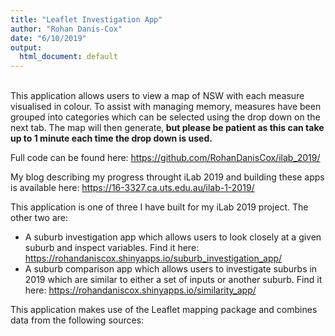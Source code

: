 ```yaml
---
title: "Leaflet Investigation App"
author: "Rohan Danis-Cox"
date: "6/10/2019"
output:
  html_document: default
---
```

<br>
This application allows users to view a map of NSW with each measure visualised in colour. To assist with managing memory, measures have been grouped into categories which can be selected using the drop down on the next tab. The map will then generate,<b> but please be patient as this can take up to 1 minute each time the drop down is used.</b>

Full code can be found here: <https://github.com/RohanDanisCox/ilab_2019/>

My blog describing my progress throught iLab 2019 and building these apps is available here: <https://16-3327.ca.uts.edu.au/ilab-1-2019/>

This application is one of three I have built for my iLab 2019 project. The other two are:

* A suburb investigation app which allows users to look closely at a given suburb and inspect variables. Find it here: <https://rohandaniscox.shinyapps.io/suburb_investigation_app/>
* A suburb comparison app which allows users to investigate suburbs in 2019 which are similar to either a set of inputs or another suburb. Find it here: <https://rohandaniscox.shinyapps.io/similarity_app/>

This application makes use of the Leaflet mapping package and combines data from the following sources: